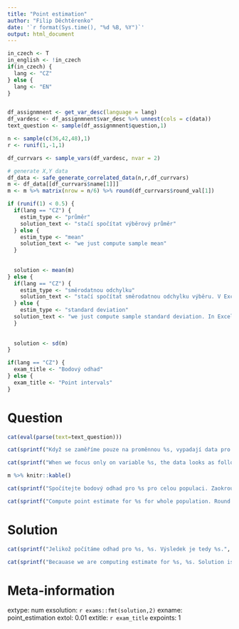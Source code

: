 ```yaml
---
title: "Point estimation"
author: "Filip Děchtěrenko"
date: '`r format(Sys.time(), "%d %B, %Y")`'
output: html_document
---
```


```r
in_czech <- T
in_english <- !in_czech
if(in_czech) {
  lang <- "CZ"
} else {
  lang <- "EN"
}
```

```r

```


```r

df_assignmnent <- get_var_desc(language = lang)
df_vardesc <- df_assignmnent$var_desc %>% unnest(cols = c(data))
text_question <- sample(df_assignmnent$question,1)

n <- sample(c(36,42,48),1)
r <- runif(1,-1,1)

df_currvars <- sample_vars(df_vardesc, nvar = 2)

# generate X,Y data
df_data <- safe_generate_correlated_data(n,r,df_currvars)
m <- df_data[[df_currvars$name[1]]] 
m <- m %>% matrix(nrow = n/6) %>% round(df_currvars$round_val[1])

if (runif(1) < 0.5) {
  if(lang == "CZ") {
    estim_type <- "průměr"
    solution_text <- "stačí spočítat výběrový průměr"  
  } else {
    estim_type <- "mean"
    solution_text <- "we just compute sample mean"  
  }
    
  
  solution <- mean(m)
} else {
  if(lang == "CZ") {
    estim_type <- "směrodatnou odchylku"
    solution_text <- "stačí spočítat směrodatnou odchylku výběru. V Excelu jde o funkci SMODCH.VÝBĚR.S"
  } else {
    estim_type <- "standard deviation"
  solution_text <- "we just compute sample standard deviation. In Excel, we can do it using formula STDEV.S/SMODCH.VÝBĚR.S"
  }
  
  
  solution <- sd(m)
}

if(lang == "CZ") {
  exam_title <- "Bodový odhad"
} else {
  exam_title <- "Point intervals"
}

```



Question
========
```r
cat(eval(parse(text=text_question)))
```

```r
cat(sprintf("Když se zaměříme pouze na proměnnou %s, vypadají data pro tento výběr data následovně:",  df_currvars$name[1]))
```

```r
cat(sprintf("When we focus only on variable %s, the data looks as follows:",  df_currvars$name[1]))
```



```r
m %>% knitr::kable()

```

```r
cat(sprintf("Spočítejte bodový odhad pro %s pro celou populaci. Zaokrouhlete na dvě desetinná místa.",  estim_type))
```

```r
cat(sprintf("Compute point estimate for %s for whole population. Round to two decimal places.",  estim_type))
```



Solution
========

```r
cat(sprintf("Jelikož počítáme odhad pro %s, %s. Výsledek je tedy %s.",  estim_type, solution_text, exams::fmt(solution,2)))
```

```r
cat(sprintf("Becauase we are computing estimate for %s, %s. Solution is %s.",  estim_type, solution_text, exams::fmt(solution,2)))
```




Meta-information
================
extype: num
exsolution: `r exams::fmt(solution,2)`
exname: point_estimation
extol: 0.01
extitle: `r exam_title`
expoints: 1
